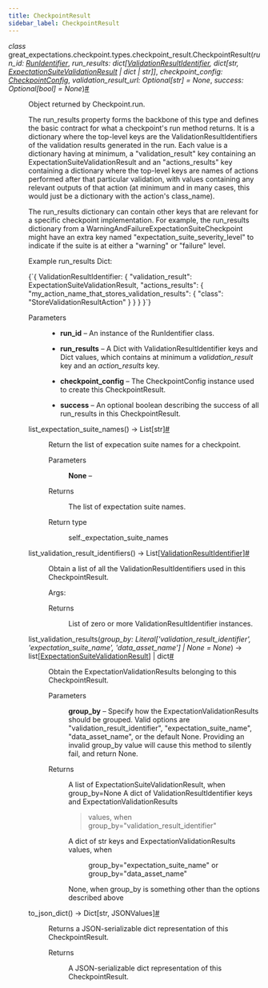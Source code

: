 ```yaml
---
title: CheckpointResult
sidebar_label: CheckpointResult
---
```


<section class="sphinx-api-doc" id="checkpointresult">

<dl class="py class">
<dt class="sig sig-object py" id="great_expectations.checkpoint.types.checkpoint_result.CheckpointResult">
<em class="property"><span class="pre">class</span><span class="w"> </span></em><span class="sig-prename descclassname"><span class="pre">great_expectations.checkpoint.types.checkpoint_result.</span></span><span class="sig-name descname"><span class="pre">CheckpointResult</span></span><span class="sig-paren">(</span><em class="sig-param"><span class="n"><span class="pre">run_id</span></span><span class="p"><span class="pre">:</span></span><span class="w"> </span><span class="n"><a class="reference internal" href="http://localhost:3000/docs/reference/api/core/RunIdentifier_class#great_expectations.core.RunIdentifier" title="great_expectations.core.RunIdentifier"><span class="pre">RunIdentifier</span></a></span></em>, <em class="sig-param"><span class="n"><span class="pre">run_results</span></span><span class="p"><span class="pre">:</span></span><span class="w"> </span><span class="n"><span class="pre">dict</span><span class="p"><span class="pre">[</span></span><a class="reference internal" href="http://localhost:3000/docs/reference/api/data_context/types/resource_identifiers/ValidationResultIdentifier_class#great_expectations.data_context.types.resource_identifiers.ValidationResultIdentifier" title="great_expectations.data_context.types.resource_identifiers.ValidationResultIdentifier"><span class="pre">ValidationResultIdentifier</span></a><span class="p"><span class="pre">,</span></span><span class="w"> </span><span class="pre">dict</span><span class="p"><span class="pre">[</span></span><span class="pre">str</span><span class="p"><span class="pre">,</span></span><span class="w"> </span><a class="reference internal" href="http://localhost:3000/docs/reference/api/core/ExpectationSuiteValidationResult_class#great_expectations.core.ExpectationSuiteValidationResult" title="great_expectations.core.ExpectationSuiteValidationResult"><span class="pre">ExpectationSuiteValidationResult</span></a><span class="w"> </span><span class="p"><span class="pre">|</span></span><span class="w"> </span><span class="pre">dict</span><span class="w"> </span><span class="p"><span class="pre">|</span></span><span class="w"> </span><span class="pre">str</span><span class="p"><span class="pre">]</span></span><span class="p"><span class="pre">]</span></span></span></em>, <em class="sig-param"><span class="n"><span class="pre">checkpoint_config</span></span><span class="p"><span class="pre">:</span></span><span class="w"> </span><span class="n"><a class="reference internal" href="http://localhost:3000/docs/reference/api/data_context/types/base/CheckpointConfig_class#great_expectations.data_context.types.base.CheckpointConfig" title="great_expectations.data_context.types.base.CheckpointConfig"><span class="pre">CheckpointConfig</span></a></span></em>, <em class="sig-param"><span class="n"><span class="pre">validation_result_url</span></span><span class="p"><span class="pre">:</span></span><span class="w"> </span><span class="n"><span class="pre">Optional</span><span class="p"><span class="pre">[</span></span><span class="pre">str</span><span class="p"><span class="pre">]</span></span></span><span class="w"> </span><span class="o"><span class="pre">=</span></span><span class="w"> </span><span class="default_value"><span class="pre">None</span></span></em>, <em class="sig-param"><span class="n"><span class="pre">success</span></span><span class="p"><span class="pre">:</span></span><span class="w"> </span><span class="n"><span class="pre">Optional</span><span class="p"><span class="pre">[</span></span><span class="pre">bool</span><span class="p"><span class="pre">]</span></span></span><span class="w"> </span><span class="o"><span class="pre">=</span></span><span class="w"> </span><span class="default_value"><span class="pre">None</span></span></em><span class="sig-paren">)</span><a class="headerlink" href="#great_expectations.checkpoint.types.checkpoint_result.CheckpointResult" title="Permalink to this definition">#</a></dt>
<dd><p>Object returned by Checkpoint.run.</p>
<p>The run_results property forms the backbone of this type and defines the basic contract for what a checkpoint's
run method returns. It is a dictionary where the top-level keys are the ValidationResultIdentifiers of
the validation results generated in the run. Each value is a dictionary having at minimum,
a "validation_result" key containing an ExpectationSuiteValidationResult and an "actions_results" key
containing a dictionary where the top-level keys are names of actions performed after that particular
validation, with values containing any relevant outputs of that action (at minimum and in many cases,
this would just be a dictionary with the action's class_name).</p>
<p>The run_results dictionary can contain other keys that are relevant for a specific checkpoint
implementation. For example, the run_results dictionary from a WarningAndFailureExpectationSuiteCheckpoint
might have an extra key named "expectation_suite_severity_level" to indicate if the suite is at either a
"warning" or "failure" level.</p>
<p>Example run_results Dict:</p>
<p><CodeBlock language="python">{`{
    ValidationResultIdentifier: {
        "validation_result": ExpectationSuiteValidationResult,
        "actions_results": {
            "my_action_name_that_stores_validation_results": {
                "class": "StoreValidationResultAction"
            }
        }
    }
}`}</CodeBlock></p>
<dl class="field-list simple">
<dt class="field-odd">Parameters</dt>
<dd class="field-odd"><ul class="simple">
<li><p><strong>run_id</strong> – An instance of the RunIdentifier class.</p></li>
<li><p><strong>run_results</strong> – A Dict with ValidationResultIdentifier keys and Dict values, which contains at minimum a <cite>validation_result</cite> key and an <cite>action_results</cite> key.</p></li>
<li><p><strong>checkpoint_config</strong> – The CheckpointConfig instance used to create this CheckpointResult.</p></li>
<li><p><strong>success</strong> – An optional boolean describing the success of all run_results in this CheckpointResult.</p></li>
</ul>
</dd>
</dl>
<dl class="py method">
<dt class="sig sig-object py" id="great_expectations.checkpoint.types.checkpoint_result.CheckpointResult.list_expectation_suite_names">
<span class="sig-name descname"><span class="pre">list_expectation_suite_names</span></span><span class="sig-paren">(</span><span class="sig-paren">)</span> <span class="sig-return"><span class="sig-return-icon">→</span> <span class="sig-return-typehint"><span class="pre">List</span><span class="p"><span class="pre">[</span></span><span class="pre">str</span><span class="p"><span class="pre">]</span></span></span></span><a class="headerlink" href="#great_expectations.checkpoint.types.checkpoint_result.CheckpointResult.list_expectation_suite_names" title="Permalink to this definition">#</a></dt>
<dd><p>Return the list of expecation suite names for a checkpoint.</p>
<dl class="field-list simple">
<dt class="field-odd">Parameters</dt>
<dd class="field-odd"><p><strong>None</strong> – </p>
</dd>
<dt class="field-even">Returns</dt>
<dd class="field-even"><p>The list of expectation suite names.</p>
</dd>
<dt class="field-odd">Return type</dt>
<dd class="field-odd"><p>self._expectation_suite_names</p>
</dd>
</dl>
</dd></dl>
<dl class="py method">
<dt class="sig sig-object py" id="great_expectations.checkpoint.types.checkpoint_result.CheckpointResult.list_validation_result_identifiers">
<span class="sig-name descname"><span class="pre">list_validation_result_identifiers</span></span><span class="sig-paren">(</span><span class="sig-paren">)</span> <span class="sig-return"><span class="sig-return-icon">→</span> <span class="sig-return-typehint"><span class="pre">List</span><span class="p"><span class="pre">[</span></span><a class="reference internal" href="http://localhost:3000/docs/reference/api/data_context/types/resource_identifiers/ValidationResultIdentifier_class#great_expectations.data_context.types.resource_identifiers.ValidationResultIdentifier" title="great_expectations.data_context.types.resource_identifiers.ValidationResultIdentifier"><span class="pre">ValidationResultIdentifier</span></a><span class="p"><span class="pre">]</span></span></span></span><a class="headerlink" href="#great_expectations.checkpoint.types.checkpoint_result.CheckpointResult.list_validation_result_identifiers" title="Permalink to this definition">#</a></dt>
<dd><p>Obtain a list of all the ValidationResultIdentifiers used in this CheckpointResult.</p>
<p>Args:</p>
<dl class="field-list simple">
<dt class="field-odd">Returns</dt>
<dd class="field-odd"><p>List of zero or more ValidationResultIdentifier instances.</p>
</dd>
</dl>
</dd></dl>
<dl class="py method">
<dt class="sig sig-object py" id="great_expectations.checkpoint.types.checkpoint_result.CheckpointResult.list_validation_results">
<span class="sig-name descname"><span class="pre">list_validation_results</span></span><span class="sig-paren">(</span><em class="sig-param"><span class="n"><span class="pre">group_by</span></span><span class="p"><span class="pre">:</span></span><span class="w"> </span><span class="n"><span class="pre">Literal</span><span class="p"><span class="pre">[</span></span><span class="s"><span class="pre">'validation_result_identifier'</span></span><span class="p"><span class="pre">,</span></span><span class="w"> </span><span class="s"><span class="pre">'expectation_suite_name'</span></span><span class="p"><span class="pre">,</span></span><span class="w"> </span><span class="s"><span class="pre">'data_asset_name'</span></span><span class="p"><span class="pre">]</span></span><span class="w"> </span><span class="p"><span class="pre">|</span></span><span class="w"> </span><span class="pre">None</span></span><span class="w"> </span><span class="o"><span class="pre">=</span></span><span class="w"> </span><span class="default_value"><span class="pre">None</span></span></em><span class="sig-paren">)</span> <span class="sig-return"><span class="sig-return-icon">→</span> <span class="sig-return-typehint"><span class="pre">list</span><span class="p"><span class="pre">[</span></span><a class="reference internal" href="http://localhost:3000/docs/reference/api/core/ExpectationSuiteValidationResult_class#great_expectations.core.ExpectationSuiteValidationResult" title="great_expectations.core.ExpectationSuiteValidationResult"><span class="pre">ExpectationSuiteValidationResult</span></a><span class="p"><span class="pre">]</span></span><span class="w"> </span><span class="p"><span class="pre">|</span></span><span class="w"> </span><span class="pre">dict</span></span></span><a class="headerlink" href="#great_expectations.checkpoint.types.checkpoint_result.CheckpointResult.list_validation_results" title="Permalink to this definition">#</a></dt>
<dd><p>Obtain the ExpectationValidationResults belonging to this CheckpointResult.</p>
<dl class="field-list simple">
<dt class="field-odd">Parameters</dt>
<dd class="field-odd"><p><strong>group_by</strong> – Specify how the ExpectationValidationResults should be grouped.
Valid options are "validation_result_identifier", "expectation_suite_name",
"data_asset_name", or the default None. Providing an invalid group_by
value will cause this method to silently fail, and return None.</p>
</dd>
<dt class="field-even">Returns</dt>
<dd class="field-even"><p><p>A list of ExpectationSuiteValidationResult, when group_by=None
A dict of ValidationResultIdentifier keys and ExpectationValidationResults</p>
<blockquote>
<div><p>values, when group_by="validation_result_identifier"</p>
</div></blockquote>
<dl class="simple">
<dt>A dict of str keys and ExpectationValidationResults values, when</dt><dd><p>group_by="expectation_suite_name" or group_by="data_asset_name"</p>
</dd>
</dl>
<p>None, when group_by is something other than the options described above</p>
</p>
</dd>
</dl>
</dd></dl>
<dl class="py method">
<dt class="sig sig-object py" id="great_expectations.checkpoint.types.checkpoint_result.CheckpointResult.to_json_dict">
<span class="sig-name descname"><span class="pre">to_json_dict</span></span><span class="sig-paren">(</span><span class="sig-paren">)</span> <span class="sig-return"><span class="sig-return-icon">→</span> <span class="sig-return-typehint"><span class="pre">Dict</span><span class="p"><span class="pre">[</span></span><span class="pre">str</span><span class="p"><span class="pre">,</span></span><span class="w"> </span><span class="pre">JSONValues</span><span class="p"><span class="pre">]</span></span></span></span><a class="headerlink" href="#great_expectations.checkpoint.types.checkpoint_result.CheckpointResult.to_json_dict" title="Permalink to this definition">#</a></dt>
<dd><p>Returns a JSON-serializable dict representation of this CheckpointResult.</p>
<dl class="field-list simple">
<dt class="field-odd">Returns</dt>
<dd class="field-odd"><p>A JSON-serializable dict representation of this CheckpointResult.</p>
</dd>
</dl>
</dd></dl>
</dd></dl>
</section>